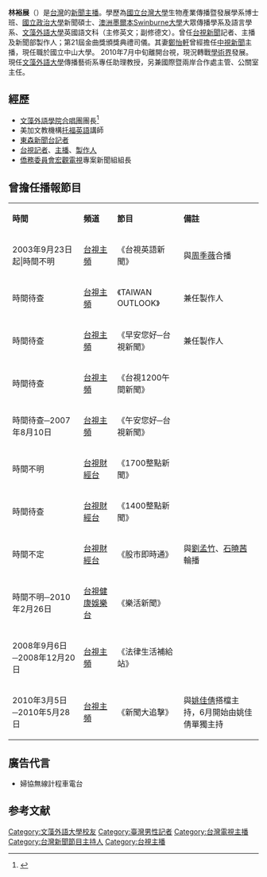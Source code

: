 {{主播資訊
| 主播頭銜     = 前台視主播<br>[[文藻外語大學|文藻外語大學]]公關室主任
| 主播姓名     = 林裕展
| 主播英文名字 = James Lin
| 主播出生日期 = {{birth_date_and_age|1972|12|15}}
| 主播逝世日期 = 
| 主播照片檔案 = 2006TaipeiTVF TTV JamesYCLin.jpg
| 主播照片尺寸 = 120px
| 主播照片圖說 = 林裕展
| 國籍         = {{ROC-TW}}
| 籍貫         = 
| 出生地       = {{TWN}}[[高雄|高雄]]
| 逝世地       = 
| 教育程度     = 
| 暱稱         = 
| 婚姻狀況     = 已婚
| 配偶         = [[鄭怡軒|鄭怡軒]]（中視新聞主播）
| 信仰宗教     = 
| 官方網站     = 
| 備註         = 
|}}
'''林裕展'''（{{bd|1972年|12月15日|catIdx=林}}）是[[台灣|台灣]]的[[新聞主播|新聞主播]]。學歷為[[國立台灣大學|國立台灣大學]]生物產業傳播暨發展學系博士班、[[國立政治大學|國立政治大學]]新聞碩士、[[澳洲|澳洲]][[墨爾本|墨爾本]][[Swinburne大學|Swinburne大學]]大眾傳播學系及語言學系、[[文藻外語大學|文藻外語大學]]英國語文科（主修英文；副修德文）。曾任[[台視新聞|台視新聞]]記者、主播及新聞部製作人；第21屆金曲獎頒獎典禮司儀。其妻[[鄭怡軒|鄭怡軒]]曾經擔任[[中視新聞|中視新聞]]主播，現任職於國立中山大學。
2010年7月中旬離開台視，現況轉戰[[學術界|學術界]]發展。現任[[文藻外語大學|文藻外語大學]]傳播藝術系專任助理教授，另兼國際暨兩岸合作處主管、公關室主任。

==經歷==
*[[文藻外語學院|文藻外語學院]][[合唱團|合唱團]]團長<ref>{{cite web
|author=台視新聞部企編中心 發佈
|url=http://www.ttv.com.tw/Taiwan/TTVInfo/TTVInfo930.htm
|title=台視主播愛心、正義不落人後--- 彭愛佳和外國人嗆聲 林裕展慈善園遊會被人砸
|accessdate=2011-06-15
|publisher=台視全球資訊網
|language=zh-tw
|date=2004-04-20
|archive-date=2016-01-23
|archive-url=https://web.archive.org/web/20160123074034/http://www.ttv.com.tw/Taiwan/TTVInfo/TTVInfo930.htm
|dead-url=no
}}</ref>
*美加文教機構[[托福|托福]][[英語|英語]]講師
*[[東森新聞台|東森新聞台]][[記者|記者]]
*[[台視|台視]][[記者|記者]]、[[新聞主播|主播]]、[[製作人|製作人]]
*[[僑務委員會|僑務委員會]][[宏觀電視|宏觀電視]]專案新聞組組長

==曾擔任播報節目==
{|class="wikitable"
|- style="background:snow; color:black" align=center
|'''時間'''||'''頻道'''||'''節目'''||'''備註'''
|-
|2003年9月23日起|時間不明||[[台視主頻|台視主頻]]||《台視英語新聞》||與[[周季薇|周季薇]]合播
|-
|時間待查||[[台視主頻|台視主頻]]||《TAIWAN OUTLOOK》||兼任製作人
|-
|時間待查||[[台視主頻|台視主頻]]||《早安您好─台視新聞》||兼任製作人
|-
|時間待查||[[台視主頻|台視主頻]]||《台視1200午間新聞》||
|-
|時間待查─2007年8月10日||[[台視主頻|台視主頻]]||《午安您好─台視新聞》||
|-
|時間不明||[[台視財經台|台視財經台]]||《1700整點新聞》||
|-
|時間待查||[[台視財經台|台視財經台]]||《1400整點新聞》||
|-
|時間不定||[[台視財經台|台視財經台]]||《股市即時通》||與[[劉孟竹|劉孟竹]]、[[石曉茜|石曉茜]]輪播
|-
|時間不明─2010年2月26日||[[台視綜合台|台視健康娛樂台]]||《樂活新聞》||
|-
|2008年9月6日─2008年12月20日||[[台視主頻|台視主頻]]||《法律生活補給站》||
|-
|2010年3月5日─2010年5月28日||[[台視主頻|台視主頻]]||《新聞大追擊》||與[[姚佳倩|姚佳倩]]搭檔主持，6月開始由姚佳倩單獨主持
|}

==廣告代言==
*婦協無線計程車電台

==参考文献==
{{Reflist}}

[[Category:文藻外語大學校友|Category:文藻外語大學校友]]
[[Category:臺灣男性記者|Category:臺灣男性記者]]
[[Category:台灣電視主播|Category:台灣電視主播]]
[[Category:台灣新聞節目主持人|Category:台灣新聞節目主持人]]
[[Category:台視主播|Category:台視主播]]